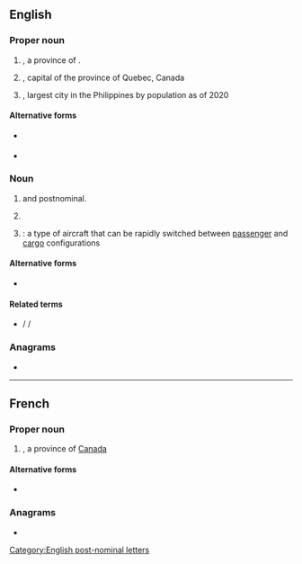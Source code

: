 {{also|Qc|qc|Qc.|Q.C.|Q. C.}}
==English==

===Proper noun===
{{en-proper noun}}

# {{abbreviation of|en|Quebec|nodot=1}}, a province of {{l|en|Canada}}.
#: {{coordinate terms|en|AB|BC|MB|NB|NL|NS|NT|NU|ON|PE|SK|YT}}
# {{abbreviation of|en|Quebec City|nodot=1}}, capital of the province of Quebec, Canada
# {{initialism of|en|Quezon City|nodot=1}}, largest city in the Philippines by population as of 2020

====Alternative forms====
* {{sense|Canadian province}} {{alter|en|Qc|Qc.}}
* {{sense|Canadian city}} {{alter|en|Q.C.|Q. C.}}

===Noun===
{{en-noun|~}}

# {{initialism of|en|Queen's Counsel}} and postnominal.
# {{initialism of|en|quality control}}
# {{lb|en|aviation}} {{initialism of|en|[[quick]] [[change]]|nodot=1}}: a type of aircraft that can be rapidly switched between [[passenger]] and [[cargo]] configurations

====Alternative forms====
* {{alter|en|Q.C.|Q. C.}} {{q|not including ''chloroquine''}}

====Related terms====
* {{sense|Queen's Counsel}} {{l|en|KC}} / {{l|en|K.C.}} / {{l|en|K. C.}} {{gloss|King's Counsel}}

===Anagrams===
* {{anagrams|en|a=cq|CQ}}

[[Category:English post-nominal letters‎]]

----

==French==

===Proper noun===
{{fr-proper noun|m}}

# {{abbreviation of|fr|[[Québec]]|dot}}, a province of [[Canada]]

====Alternative forms====
* {{alt|fr|Qc|Qc.}}

===Anagrams===
* {{l|fr|CQ}}